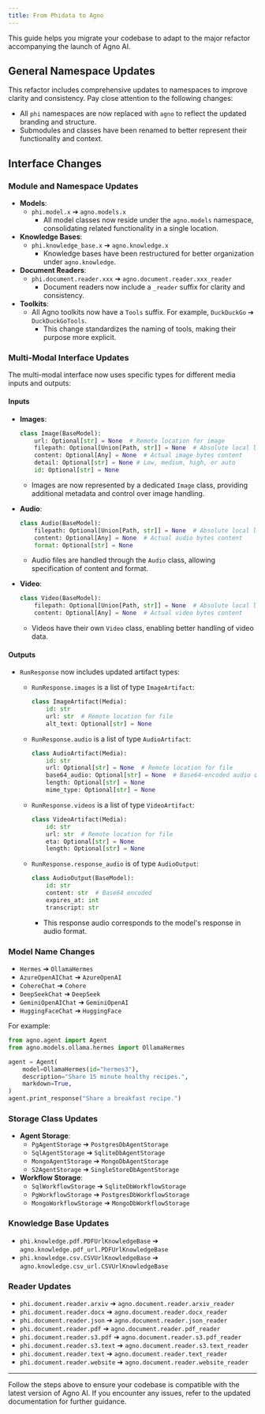 ```yaml
---
title: From Phidata to Agno
---
```


This guide helps you migrate your codebase to adapt to the major refactor accompanying the launch of Agno AI.

## General Namespace Updates
This refactor includes comprehensive updates to namespaces to improve clarity and consistency. Pay close attention to the following changes:

- All `phi` namespaces are now replaced with `agno` to reflect the updated branding and structure.
- Submodules and classes have been renamed to better represent their functionality and context.

## Interface Changes

### Module and Namespace Updates
- **Models**:
  - `phi.model.x` ➔ `agno.models.x`
    - All model classes now reside under the `agno.models` namespace, consolidating related functionality in a single location.
- **Knowledge Bases**:
  - `phi.knowledge_base.x` ➔ `agno.knowledge.x`
    - Knowledge bases have been restructured for better organization under `agno.knowledge`.
- **Document Readers**:
  - `phi.document.reader.xxx` ➔ `agno.document.reader.xxx_reader`
    - Document readers now include a `_reader` suffix for clarity and consistency.
- **Toolkits**:
  - All Agno toolkits now have a `Tools` suffix. For example, `DuckDuckGo` ➔ `DuckDuckGoTools`.
    - This change standardizes the naming of tools, making their purpose more explicit.

### Multi-Modal Interface Updates
The multi-modal interface now uses specific types for different media inputs and outputs:

#### Inputs
- **Images**:
  ```python
  class Image(BaseModel):
      url: Optional[str] = None  # Remote location for image
      filepath: Optional[Union[Path, str]] = None  # Absolute local location for image
      content: Optional[Any] = None  # Actual image bytes content
      detail: Optional[str] = None # Low, medium, high, or auto
      id: Optional[str] = None
  ```
  - Images are now represented by a dedicated `Image` class, providing additional metadata and control over image handling.

- **Audio**:
  ```python
  class Audio(BaseModel):
      filepath: Optional[Union[Path, str]] = None  # Absolute local location for audio
      content: Optional[Any] = None  # Actual audio bytes content
      format: Optional[str] = None
  ```
  - Audio files are handled through the `Audio` class, allowing specification of content and format.

- **Video**:
  ```python
  class Video(BaseModel):
      filepath: Optional[Union[Path, str]] = None  # Absolute local location for video
      content: Optional[Any] = None  # Actual video bytes content
  ```
  - Videos have their own `Video` class, enabling better handling of video data.

#### Outputs
- `RunResponse` now includes updated artifact types:
  - `RunResponse.images` is a list of type `ImageArtifact`:
    ```python
    class ImageArtifact(Media):
        id: str
        url: str  # Remote location for file
        alt_text: Optional[str] = None
    ```

  - `RunResponse.audio` is a list of type `AudioArtifact`:
    ```python
    class AudioArtifact(Media):
        id: str
        url: Optional[str] = None  # Remote location for file
        base64_audio: Optional[str] = None  # Base64-encoded audio data
        length: Optional[str] = None
        mime_type: Optional[str] = None
    ```

  - `RunResponse.videos` is a list of type `VideoArtifact`:
    ```python
    class VideoArtifact(Media):
        id: str
        url: str  # Remote location for file
        eta: Optional[str] = None
        length: Optional[str] = None
    ```

  - `RunResponse.response_audio` is of type `AudioOutput`:
    ```python
    class AudioOutput(BaseModel):
        id: str
        content: str  # Base64 encoded
        expires_at: int
        transcript: str
    ```
    - This response audio corresponds to the model's response in audio format.

### Model Name Changes
- `Hermes` ➔ `OllamaHermes`
- `AzureOpenAIChat` ➔ `AzureOpenAI`
- `CohereChat` ➔ `Cohere`
- `DeepSeekChat` ➔ `DeepSeek`
- `GeminiOpenAIChat` ➔ `GeminiOpenAI`
- `HuggingFaceChat` ➔ `HuggingFace`

For example:
```python
from agno.agent import Agent
from agno.models.ollama.hermes import OllamaHermes

agent = Agent(
    model=OllamaHermes(id="hermes3"),
    description="Share 15 minute healthy recipes.",
    markdown=True,
)
agent.print_response("Share a breakfast recipe.")
```


### Storage Class Updates
- **Agent Storage**:
  - `PgAgentStorage` ➔ `PostgresDbAgentStorage`
  - `SqlAgentStorage` ➔ `SqliteDbAgentStorage`
  - `MongoAgentStorage` ➔ `MongoDbAgentStorage`
  - `S2AgentStorage` ➔ `SingleStoreDbAgentStorage`
- **Workflow Storage**:
  - `SqlWorkflowStorage` ➔ `SqliteDbWorkflowStorage`
  - `PgWorkflowStorage` ➔ `PostgresDbWorkflowStorage`
  - `MongoWorkflowStorage` ➔ `MongoDbWorkflowStorage`

### Knowledge Base Updates
- `phi.knowledge.pdf.PDFUrlKnowledgeBase` ➔ `agno.knowledge.pdf_url.PDFUrlKnowledgeBase`
- `phi.knowledge.csv.CSVUrlKnowledgeBase` ➔ `agno.knowledge.csv_url.CSVUrlKnowledgeBase`

### Reader Updates
- `phi.document.reader.arxiv` ➔ `agno.document.reader.arxiv_reader`
- `phi.document.reader.docx` ➔ `agno.document.reader.docx_reader`
- `phi.document.reader.json` ➔ `agno.document.reader.json_reader`
- `phi.document.reader.pdf` ➔ `agno.document.reader.pdf_reader`
- `phi.document.reader.s3.pdf` ➔ `agno.document.reader.s3.pdf_reader`
- `phi.document.reader.s3.text` ➔ `agno.document.reader.s3.text_reader`
- `phi.document.reader.text` ➔ `agno.document.reader.text_reader`
- `phi.document.reader.website` ➔ `agno.document.reader.website_reader`

---

Follow the steps above to ensure your codebase is compatible with the latest version of Agno AI. If you encounter any issues, refer to the updated documentation for further guidance.

